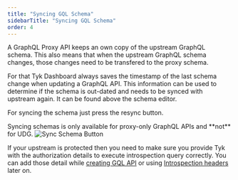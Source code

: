 ```yaml
---
title: "Syncing GQL Schema"
sidebarTitle: "Syncing GQL Schema"
order: 4
---
```


A GraphQL Proxy API keeps an own copy of the upstream GraphQL schema. This also means that when the upstream GraphQL schema changes, those changes need to be transfered to the proxy schema.

For that Tyk Dashboard always saves the timestamp of the last schema change when updating a GraphQL API. This information can be used to determine if the schema is out-dated and needs to be synced with upstream again. It can be found above the schema editor.

For syncing the schema just press the resync button.


<Note>
Syncing schemas is only available for proxy-only GraphQL APIs and **not** for UDG.
</Note>


 <img src="/img/dashboard/graphql/schema_sync.png" alt="Sync Schema Button" />

 If your upstream is protected then you need to make sure you provide Tyk with the authorization details to execute introspection query correctly. You can add those detail while [creating GQL API](/graphql/introspection#introspection-for-protected-upstreams) or using [Introspection headers](/graphql/gql-headers#introspection-headers) later on.